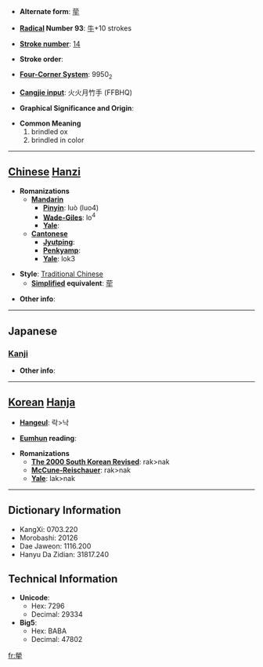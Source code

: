 * '''Alternate form''': [[荦]]

* '''[[Wiktionary:Chinese radical index| Radical]] Number 93''': [[Wiktionary:Chinese radical index 牛|牛]]+10 strokes

* '''[[Wiktionary:Chinese total strokes index|Stroke number]]''': [[Wiktionary:Chinese total strokes index 14|14]]

* '''Stroke order''': 

* '''[[Wiktionary:Chinese four corner index|Four-Corner System]]''': 9950<sub>2</sub>

* '''[[Wiktionary:Chinese Cangjie index|Cangjie input]]''': 火火月竹手 (FFBHQ)

* '''Graphical Significance and Origin''': 

* '''Common Meaning'''
*#brindled ox
*# brindled in color


----

== [[Chinese]] [[Hanzi]] ==

* '''Romanizations'''
** '''[[Mandarin]]'''
*** '''[[Pinyin]]''': luò (luo4)
*** '''[[Wade-Giles]]''': lo<sup>4</sup>
*** '''[[Yale]]''': 
** '''[[Cantonese]]'''
*** '''[[Jyutping]]''':
*** '''[[Penkyamp]]''': 
*** '''[[Yale]]''': lok3

* '''Style''': [[Traditional Chinese]] 
** '''[[Simplified Chinese|Simplified]] equivalent''': [[荦]]

* '''Other info''': 

----

==Japanese==
===[[Kanji]]===
{{kanji|on readings=[[らく]] (raku)|kun readings=[[まだらうし]] (madaraushi)}}

* '''Other info''':  

----

== [[Korean]] [[Hanja]] ==

* '''[[Hangeul]]''': 락>낙

* '''[[Eumhun]] reading''': 

* '''Romanizations'''
** '''[[The 2000 South Korean Revised Romanization|The 2000 South Korean Revised]]''': rak>nak
** '''[[McCune-Reischauer]]''': rak>nak
** '''[[Yale]]''': lak>nak

----

== Dictionary Information ==

* KangXi: 0703.220
* Morobashi: 20126
* Dae Jaweon: 1116.200
* Hanyu Da Zidian: 31817.240

== Technical Information ==

* '''Unicode''':
** Hex: 7296
** Decimal: 29334
* '''Big5''':
** Hex: BABA
** Decimal: 47802

[[fr:犖]]